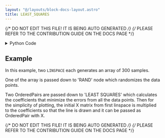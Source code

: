 ```yaml
---
layout: "@/layouts/block-docs-layout.astro"
title: LEAST_SQUARES
---
```


{/* DO NOT EDIT THIS FILE! IT IS BEING AUTO GENERATED */}
{/* PLEASE REFER TO THE CONTRIBUTION GUIDE ON THE DOCS PAGE */}


<PythonDocsDisplay docstring={docstring} />

<details>
<summary>Python Code</summary>

```python
import numpy as np
from typing import Optional
from flojoy import flojoy, OrderedPair, Matrix


@flojoy
def LEAST_SQUARES(
    a: OrderedPair | Matrix, b: Optional[OrderedPair | Matrix] = None
) -> Matrix | OrderedPair:
    """The LEAST_SQUARE node computes the coefficients that minimize the distance between the inputs 'Matrix' or 'OrderedPair' class and the regression.

    Returns
    -------
    OrderedPair
        x: input matrix (data points)
        y: fitted line computed with returned regression weights
    Matrix
        m: fitted matrix computed with returned regression weights
    """

    if b is None:
        if isinstance(a, OrderedPair):
            x = a.x
            y = a.y
            try:
                a = np.vstack([x, np.ones(len(x))]).T
                p = np.linalg.lstsq(a, y, rcond=None)[0]
            except np.linalg.LinAlgError:
                raise ValueError("Least Square Computation failed.")

            slope, intercept = p[0:-1], p[-1]
            res = slope * x + intercept

            return OrderedPair(x=x, y=res)
        else:
            raise ValueError("For matrix type b must be specified!")
    else:
        if isinstance(a, OrderedPair) and isinstance(b, OrderedPair):
            x = a.y
            y = b.y

            try:
                a = np.vstack([x, np.ones(len(x))]).T
                p = np.linalg.lstsq(a, y, rcond=None)[0]
            except np.linalg.LinAlgError:
                raise ValueError("Least Square Computation failed.")

            slope, intercept = p[0:-1], p[-1]
            print("=============== This is slope: ", slope)
            print("=============== This is intercept: ", intercept)
            res = slope * x + intercept

            return OrderedPair(x=x, y=res)

        elif isinstance(a, Matrix) and isinstance(b, Matrix):
            x = a.m
            y = b.m

            try:
                a = np.vstack([x, np.ones(len(x))]).T
                p = np.linalg.lstsq(a, y, rcond=None)[0]
            except np.linalg.LinAlgError:
                raise ValueError("Least Square Computation failed.")

            slope, intercept = p[0:-1], p[-1]
            res = slope * x + intercept

            return Matrix(m=res)
        else:
            raise ValueError("a and b must be of same type!")

```

[Find this Flojoy Block on GitHub](https://github.com/flojoy-ai/blocks/blob/main/blocks/AI_ML/REGRESSION/LEAST_SQUARES/LEAST_SQUARES.py)

</details>

## Example

<GetHelpWidget />

<AppDisplay app={app} blockName="LEAST_SQUARES" client:visible />

In this example, two `LINSPACE` each generates an array of 300 samples.

One of the array is passed down to 'RAND' node which randomizes the data points.

Two OrderedPairs are passed down to 'LEAST SQUARES' which calculates the coefficients that minimize the errors
from all the data points. Then for the simplicity of plotting, the initial X matrix from first linspace is multiplied
to the coefficients so that the line is drawn and it can be passed as OrderedPair with X.


{/* DO NOT EDIT THIS FILE! IT IS BEING AUTO GENERATED */}
{/* PLEASE REFER TO THE CONTRIBUTION GUIDE ON THE DOCS PAGE */}
